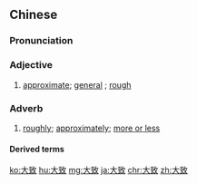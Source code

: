 ==Chinese==
{{zh-forms}}

===Pronunciation===
{{zh-pron
|m=dàzhì
|c=daai6 zi3
|ma=Zh-dàzhì.ogg
|cat=a,adv
}}

===Adjective===
{{zh-adj}}

# {{lb|zh|attributive}} [[approximate]]; [[general]] {{gloss|of a direction}}; [[rough]] {{gloss|of an estimate}}

===Adverb===
{{zh-adv}}

# [[roughly]]; [[approximately]]; [[more or less]]

====Derived terms====
{{zh-der|大致上}}

{{zh-cat|Intermediate}}

[[ko:大致]]
[[hu:大致]]
[[mg:大致]]
[[ja:大致]]
[[chr:大致]]
[[zh:大致]]